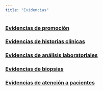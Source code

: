 ```yaml
---
title: "Evidencias"
---
```


### [Evidencias de promoción](evidencias/Evidencias de promoción.pdf)

### [Evidencias de historias clínicas](evidencias/Evidencias de historias clínicas.pdf)

### [Evidencias de análisis laboratoriales](evidencias/Evidencias de análisis laboratoriales.pdf)

### [Evidencias de biopsias](evidencias/Evidencias de biopsias.pdf)

### [Evidencias de atención a pacientes](evidencias/Evidencias de atención a pacientes.pdf)

